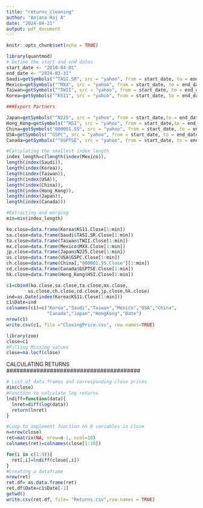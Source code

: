 ```yaml
---
title: "returns_cleaning"
author: "Anjana Raj A"
date: "2024-04-21"
output: pdf_document
---
```


```r
knitr::opts_chunk$set(echo = TRUE)
```

```r
library(quantmod)
# Define the start and end dates
start_date <- "2010-04-01"
end_date <- "2024-03-31"
Saudi=getSymbols("^TASI.SR", src = "yahoo", from = start_date, to = end_date,auto.assign = FALSE)
Mexico=getSymbols("^MXX", src = "yahoo", from = start_date, to = end_date,auto.assign = FALSE)
Taiwan=getSymbols("^TWII", src = "yahoo", from = start_date, to = end_date,auto.assign = FALSE)
Korea=getSymbols("^KS11", src = "yahoo", from = start_date, to = end_date,auto.assign = FALSE)

###Export Partners

Japan=getSymbols("^N225", src = "yahoo", from = start_date,to = end_date,auto.assign = FALSE)
Hong_Kong=getSymbols("^HSI", src = "yahoo", from = start_date,to = end_date,auto.assign = FALSE)
China=getSymbols("000001.SS", src = "yahoo", from = start_date, to = end_date,auto.assign = FALSE)
USA=getSymbols("^GSPC", src = "yahoo", from = start_date, to = end_date,auto.assign = FALSE)
Canada=getSymbols("^GSPTSE", src = "yahoo", from = start_date, to = end_date,auto.assign = FALSE)
```

```r
#Calculating the smallest index length
index_length=c(length(index(Mexico)),
length(index(Saudi)),
length(index(Korea)),
length(index(Taiwan)),
length(index(USA)),
length(index(China)),
length(index(Hong_Kong)),
length(index(Japan)),
length(index(Canada)))
```

```r
#Extracting and merging
min=min(index_length)

ko.close=data.frame(Korea$KS11.Close[1:min])
sa.close=data.frame(Saudi$TASI.SR.Close[1:min])
ta.close=data.frame(Taiwan$TWII.Close[1:min])
mx.close=data.frame(Mexico$MXX.Close[1:min])
jp.close=data.frame(Japan$N225.Close[1:min])
us.close=data.frame(USA$GSPC.Close[1:min])
ch.close=data.frame(China[,"000001.SS.Close"][1:min])
cd.close=data.frame(Canada$GSPTSE.Close[1:min])
hk.close=data.frame(Hong_Kong$HSI.Close[1:min])

c1=cbind(ko.close,sa.close,ta.close,mx.close,
        us.close,ch.close,cd.close,jp.close,hk.close)
ind=as.Date(index(Korea$KS11.Close[1:min]))
c1$Date=ind
colnames(c1)=c("Korea","Saudi","Taiwan","Mexico","USA","China",
               "Canada","Japan","HongKong","Date")
nrow(c1)
write.csv(c1, file ="ClosingPrice.csv", row.names=TRUE)
```

```r
library(zoo)
close=c1
#Filling Missing values
close=na.locf(close)
```

########################################
CALCULATING RETURNS
########################################
```r
# List of data frames and corresponding close prices
dim(close)
#Function to calculate log returns
lndiff=function(data){
  lnret=diff(log(data))
  return(lnret)
}

#Loop to implement function on 8 variables in close
n=nrow(close)
ret=matrix(NA, nrow=n-1, ncol=10)
colnames(ret)=colnames(close[1:10])

for(i in c(1:9)){
  ret[,i]=lndiff(close[,i])
}
#Creating a dataframe
nrow(ret)
ret.df= as.data.frame(ret)
ret.df$Date=c1$Date[-1]
getwd()
write.csv(ret.df, file= "Returns.csv",row.names = TRUE)
```
